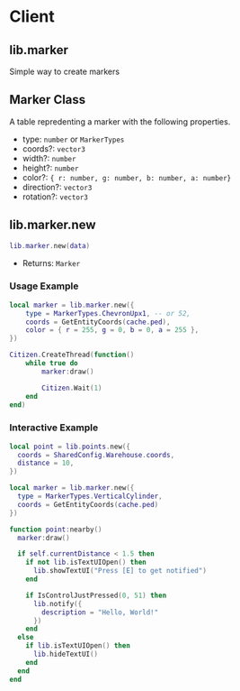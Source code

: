 # Client

## lib.marker

Simple way to create markers

## Marker Class

A table repredenting a marker with the following properties.

- type: `number` or `MarkerTypes`
- coords?: `vector3`
- width?: `number`
- height?: `number`
- color?: `{ r: number, g: number, b: number, a: number}`
- direction?: `vector3`
- rotation?: `vector3`

## lib.marker.new

```lua
lib.marker.new(data)
```
- Returns: `Marker`

### Usage Example
```lua
local marker = lib.marker.new({
	type = MarkerTypes.ChevronUpx1, -- or 52,
	coords = GetEntityCoords(cache.ped),
	color = { r = 255, g = 0, b = 0, a = 255 },
})

Citizen.CreateThread(function()
	while true do
		marker:draw()

		Citizen.Wait(1)
	end
end)
```

### Interactive Example
```lua
local point = lib.points.new({
  coords = SharedConfig.Warehouse.coords,
  distance = 10,
})

local marker = lib.marker.new({
  type = MarkerTypes.VerticalCylinder,
  coords = GetEntityCoords(cache.ped)
})

function point:nearby()
  marker:draw()

  if self.currentDistance < 1.5 then
    if not lib.isTextUIOpen() then
      lib.showTextUI("Press [E] to get notified")
    end

    if IsControlJustPressed(0, 51) then
      lib.notify({
        description = "Hello, World!"
      })
    end
  else
    if lib.isTextUIOpen() then
      lib.hideTextUI()
    end
  end
end
```